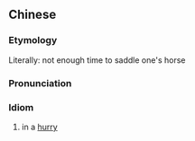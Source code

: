 {{also|马不及鞍}}
==Chinese==
{{zh-forms|s=马不及鞍|type=121}}

===Etymology===
Literally: not enough time to saddle one's horse

===Pronunciation===
{{zh-pron
|m=mǎ 不jí ān
|cat=id
}}

===Idiom===
{{zh-idiom}}

# in a [[hurry]]